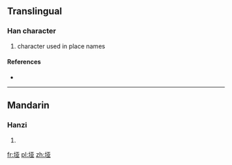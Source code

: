 {{also|埡}}
==Translingual==

===Han character===
{{Han char|rn=32|rad=土|as=06|sn=9|four=|canj=土一廿金 (GMTC)}}

# character used in place names

====References====
* {{Han ref|kx=0228.291|hdz=10437.090|uh=57AD|ud=22445}}

----

==Mandarin==

===Hanzi===
{{cmn-hanzi|tra=埡|pin=[[wù]] ([[wu4]])|wg=wu<sup>4</sup>}}

# {{defn|lang=cmn|sort=土06}}

[[fr:垭]]
[[pl:垭]]
[[zh:垭]]